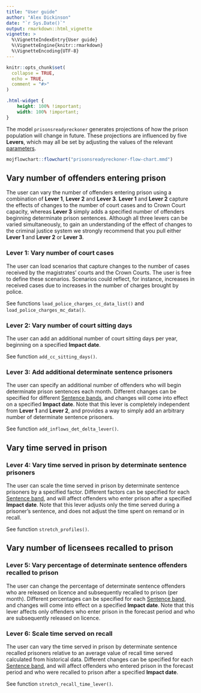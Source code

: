 ```yaml
---
title: "User guide"
author: "Alex Dickinson"
date: "`r Sys.Date()`"
output: rmarkdown::html_vignette
vignette: >
  %\VignetteIndexEntry{User guide}
  %\VignetteEngine{knitr::rmarkdown}
  %\VignetteEncoding{UTF-8}
---
```


```r
knitr::opts_chunk$set(
  collapse = TRUE,
  echo = TRUE,
  comment = "#>"
)
```

```css
.html-widget {
    height: 100% !important;
    width: 100% !important;
}
```

<!---
```r
#library(mojmodel)
```
--->


The model `prisonsreadyreckoner` generates projections of how the prison
population will change in future. These projections are influenced by five
**Levers**, which may all be set by adjusting the values of the relevant
[parameters][parameters].

<div>
```r
mojflowchart::flowchart("prisonsreadyreckoner-flow-chart.mmd")
```
</div>

## Vary number of offenders entering prison

The user can vary the number of offenders entering prison using a combination of
**Lever 1**, **Lever 2** and **Lever 3**. **Lever 1** and **Lever 2** capture
the effects of changes to the number of court cases and to Crown Court capacity,
whereas **Lever 3** simply adds a specified number of offenders beginning
determinate prison sentences. Although all three levers can be varied
simultaneously, to gain an understanding of the effect of changes to the
criminal justice system we strongly recommend that you pull either **Lever 1**
and **Lever 2** or **Lever 3**.


### **Lever 1**: Vary number of court cases

The user can load scenarios that capture changes to the number of cases received
by the magistrates' courts and the Crown Courts. The user is free to define
these scenarios. Scenarios could reflect, for instance, increases in received
cases due to increases in the number of charges brought by police.

See functions `load_police_charges_cc_data_list()` and
`load_police_charges_mc_data()`.


### **Lever 2**: Vary number of court sitting days {#lever-vary-number-of-court-sitting-days}

The user can add an additional number of court sitting days per year, beginning
on a specified **Impact date**.

See function `add_cc_sitting_days()`.


### **Lever 3**: Add additional determinate sentence prisoners {#lever-add-additional-determinate-sentence-prisoners}

The user can specify an additional number of offenders who will begin
determinate prison sentences each month. Different changes can be specified for
different [Sentence bands][sentence-bands], and changes will come into effect on
a specified **Impact date**. Note that this lever is completely independent from
**Lever 1** and **Lever 2**, and provides a way to simply add an arbitrary
number of determinate sentence prisoners.

See function `add_inflows_det_delta_lever()`.


## Vary time served in prison

### **Lever 4**: Vary time served in prison by determinate sentence prisoners {#lever-vary-time-served-in-prison-by-determinate-sentence-prisoners}

The user can scale the time served in prison by determinate sentence prisoners
by a specified factor. Different factors can be specified for each [Sentence
band][sentence-bands], and will affect offenders who enter prison after a
specified **Impact date**. Note that this lever adjusts only the time served
during a prisoner’s sentence, and does not adjust the time spent on remand or in
recall.

See function `stretch_profiles()`.


## Vary number of licensees recalled to prison

### **Lever 5**: Vary percentage of determinate sentence offenders recalled to prison {#lever-vary-percentage-of-offenders-recalled-to-prison}

The user can change the percentage of determinate sentence offenders who are
released on licence and subsequently recalled to prison (per month). Different
percentages can be specified for each [Sentence band][sentence-bands], and changes will come into
effect on a specified **Impact date**. Note that this lever affects only offenders
who enter prison in the forecast period and who are subsequently released on licence.

### Lever 6: Scale time served on recall

The user can vary the time served in prison by determinate sentence recalled prisoners relative to an average value of recall time served calculated from historical data. Different changes can be specified for each [Sentence band][sentence-bands], and will affect offenders who entered prison in the forecast period and who were recalled to prison after a specified **Impact date**.

See function `stretch_recall_time_lever()`.


<!-- Cross-vignette references -->
[parameters]: ./parameters.html#parameters "Parameters"
[sentence-bands]: ./sentence-bands.html#sentence-bands "Sentence bands"







